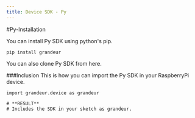 ```yaml
---
title: Device SDK - Py
---
```

#Py-Installation


You can install Py SDK using python's pip.

```
pip install grandeur
```

You can also clone Py SDK from here.

###Inclusion
This is how you can import the Py SDK in your RaspberryPi device.

```
import grandeur.device as grandeur

# **RESULT**
# Includes the SDK in your sketch as grandeur.
```